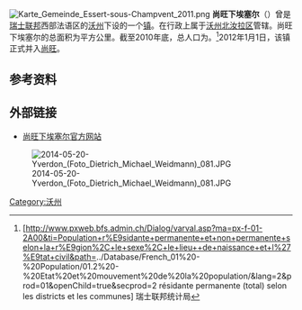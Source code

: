 [[File:Karte_Gemeinde_Essert-sous-Champvent_2011.png|thumb]]
'''尚旺下埃塞尔'''（{{lang-fr|Essert-sous-Champvent}}）曾是[[瑞士联邦|瑞士联邦]]西部法语区的[[沃州|沃州]]下设的一个[[瑞士市镇|镇]]。在行政上属于[[沃州北汝拉区|沃州北汝拉区]]管辖。尚旺下埃塞尔的总面积为{{smn|1.21|5|100}}平方公里。截至2010年底，总人口为{{smn|151|6}}。<ref>{{fr}}[http://www.pxweb.bfs.admin.ch/Dialog/varval.asp?ma=px-f-01-2A00&ti=Population+r%E9sidante+permanente+et+non+permanente+selon+la+r%E9gion%2C+le+sexe%2C+le+lieu++de+naissance+et+l%27%E9tat+civil&path=../Database/French_01%20-%20Population/01.2%20-%20Etat%20et%20mouvement%20de%20la%20population/&lang=2&prod=01&openChild=true&secprod=2 résidante permanente (total) selon les districts et les communes] {{Wayback|url=http://www.pxweb.bfs.admin.ch/Dialog/varval.asp?ma=px-f-01-2A00&ti=Population+r%E9sidante+permanente+et+non+permanente+selon+la+r%E9gion%2C+le+sexe%2C+le+lieu++de+naissance+et+l%27%E9tat+civil&path=..%2FDatabase%2FFrench_01%20-%20Population%2F01.2%20-%20Etat%20et%20mouvement%20de%20la%20population%2F&lang=2&prod=01&openChild=true&secprod=2 |date=20150102165023 }} 瑞士联邦统计局</ref>2012年1月1日，该镇正式并入[[尚旺|尚旺]]。

==参考资料==
{{reflist}}

==外部链接==
*{{fr}}[http://www.essert-sous-champvent.ch 尚旺下埃塞尔官方网站]{{dead link|date=2017年12月 |bot=InternetArchiveBot |fix-attempted=yes }}
[[File:2014-05-20-Yverdon_(Foto_Dietrich_Michael_Weidmann)_081.JPG|thumb]]

{{DEFAULTSORT:Essert-sous-Champvent}}
[[Category:沃州|Category:沃州]]